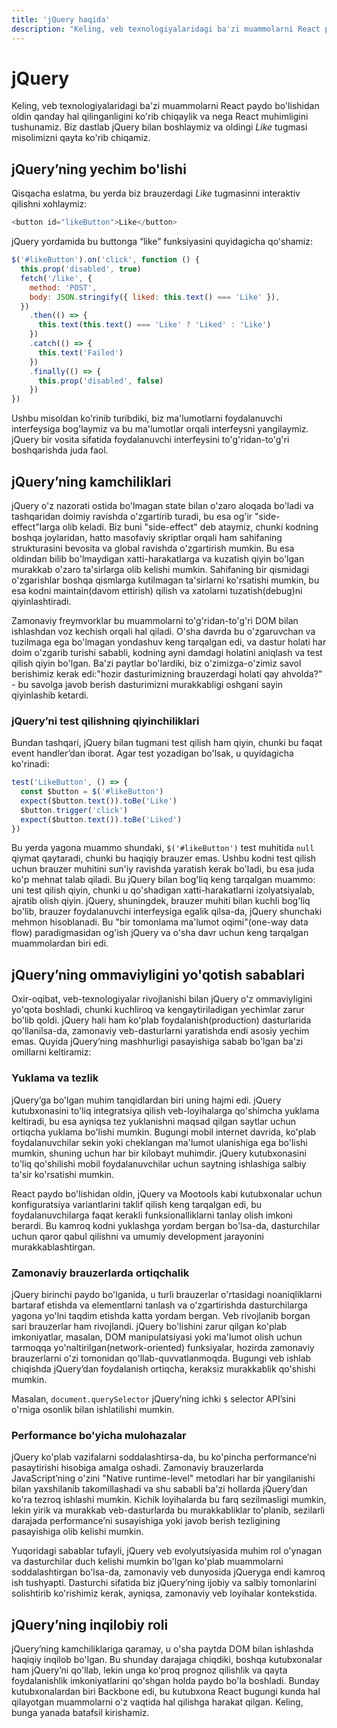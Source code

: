 ```yaml
---
title: 'jQuery haqida'
description: "Keling, veb texnologiyalaridagi ba'zi muammolarni React paydo bo'lishidan oldin qanday hal qilinganligini ko'rib chiqaylik va nega React muhimligini tushunamiz. Biz dastlab jQuery bilan boshlaymiz va oldingi *Like* tugmasi misolimizni qayta ko'rib chiqamiz."
---
```


# jQuery

Keling, veb texnologiyalaridagi ba'zi muammolarni React paydo bo'lishidan oldin qanday hal qilinganligini ko'rib chiqaylik va nega React muhimligini tushunamiz. Biz dastlab jQuery bilan boshlaymiz va oldingi _Like_ tugmasi misolimizni qayta ko'rib chiqamiz.

## jQuery’ning yechim bo'lishi

Qisqacha eslatma, bu yerda biz brauzerdagi _Like_ tugmasinni interaktiv qilishni xohlaymiz:

```js copy
<button id="likeButton">Like</button>
```

jQuery yordamida bu buttonga “like” funksiyasini quyidagicha qo'shamiz:

```js copy
$('#likeButton').on('click', function () {
  this.prop('disabled', true)
  fetch('/like', {
    method: 'POST',
    body: JSON.stringify({ liked: this.text() === 'Like' }),
  })
    .then(() => {
      this.text(this.text() === 'Like' ? 'Liked' : 'Like')
    })
    .catch(() => {
      this.text('Failed')
    })
    .finally(() => {
      this.prop('disabled', false)
    })
})
```

Ushbu misoldan ko'rinib turibdiki, biz ma'lumotlarni foydalanuvchi interfeysiga bog'laymiz va bu ma'lumotlar orqali interfeysni yangilaymiz. jQuery bir vosita sifatida foydalanuvchi interfeysini to'g'ridan-to'g'ri boshqarishda juda faol.

## jQuery’ning kamchiliklari

jQuery o'z nazorati ostida bo'lmagan state bilan o'zaro aloqada bo'ladi va tashqaridan doimiy ravishda o'zgartirib turadi, bu esa og'ir "side-effect"larga olib keladi. Biz buni "side-effect" deb ataymiz, chunki kodning boshqa joylaridan, hatto masofaviy skriptlar orqali ham sahifaning strukturasini bevosita va global ravishda o'zgartirish mumkin. Bu esa oldindan bilib bo'lmaydigan xatti-harakatlarga va kuzatish qiyin bo'lgan murakkab o'zaro ta'sirlarga olib kelishi mumkin. Sahifaning bir qismidagi o'zgarishlar boshqa qismlarga kutilmagan ta'sirlarni ko'rsatishi mumkin, bu esa kodni maintain(davom ettirish) qilish va xatolarni tuzatish(debug)ni qiyinlashtiradi.

Zamonaviy freymvorklar bu muammolarni to'g'ridan-to'g'ri DOM bilan ishlashdan voz kechish orqali hal qiladi. O'sha davrda bu o'zgaruvchan va tuzilmaga ega bo'lmagan yondashuv keng tarqalgan edi, va dastur holati har doim o'zgarib turishi sababli, kodning ayni damdagi holatini aniqlash va test qilish qiyin bo'lgan. Ba'zi paytlar bo'lardiki, biz o'zimizga-o'zimiz savol berishimiz kerak edi:"hozir dasturimizning brauzerdagi holati qay ahvolda?" - bu savolga javob berish dasturimizni murakkabligi oshgani sayin qiyinlashib ketardi.

### jQuery’ni test qilishning qiyinchiliklari

Bundan tashqari, jQuery bilan tugmani test qilish ham qiyin, chunki bu faqat event handler’dan iborat. Agar test yozadigan bo'lsak, u quyidagicha ko'rinadi:

```js copy
test('LikeButton', () => {
  const $button = $('#likeButton')
  expect($button.text()).toBe('Like')
  $button.trigger('click')
  expect($button.text()).toBe('Liked')
})
```

Bu yerda yagona muammo shundaki, `$('#likeButton')` test muhitida `null` qiymat qaytaradi, chunki bu haqiqiy brauzer emas. Ushbu kodni test qilish uchun brauzer muhitini sun'iy ravishda yaratish kerak bo'ladi, bu esa juda ko'p mehnat talab qiladi. Bu jQuery bilan bog'liq keng tarqalgan muammo: uni test qilish qiyin, chunki u qo'shadigan xatti-harakatlarni izolyatsiyalab, ajratib olish qiyin. jQuery, shuningdek, brauzer muhiti bilan kuchli bog'liq bo'lib, brauzer foydalanuvchi interfeysiga egalik qilsa-da, jQuery shunchaki mehmon hisoblanadi. Bu "bir tomonlama ma'lumot oqimi"(one-way data flow) paradigmasidan og'ish jQuery va o'sha davr uchun keng tarqalgan muammolardan biri edi.

## jQuery’ning ommaviyligini yo'qotish sabablari

Oxir-oqibat, veb-texnologiyalar rivojlanishi bilan jQuery o'z ommaviyligini yo'qota boshladi, chunki kuchliroq va kengaytiriladigan yechimlar zarur bo'lib qoldi. jQuery hali ham ko'plab foydalanish(production) dasturlarida qo'llanilsa-da, zamonaviy veb-dasturlarni yaratishda endi asosiy yechim emas. Quyida jQuery’ning mashhurligi pasayishiga sabab bo'lgan ba'zi omillarni keltiramiz:

### Yuklama va tezlik

jQuery’ga bo'lgan muhim tanqidlardan biri uning hajmi edi. jQuery kutubxonasini to'liq integratsiya qilish veb-loyihalarga qo'shimcha yuklama keltiradi, bu esa ayniqsa tez yuklanishni maqsad qilgan saytlar uchun ortiqcha yuklama bo'lishi mumkin. Bugungi mobil internet davrida, ko'plab foydalanuvchilar sekin yoki cheklangan ma'lumot ulanishiga ega bo'lishi mumkin, shuning uchun har bir kilobayt muhimdir. jQuery kutubxonasini to'liq qo'shilishi mobil foydalanuvchilar uchun saytning ishlashiga salbiy ta'sir ko'rsatishi mumkin.

React paydo bo'lishidan oldin, jQuery va Mootools kabi kutubxonalar uchun konfiguratsiya variantlarini taklif qilish keng tarqalgan edi, bu foydalanuvchilarga faqat kerakli funksionalliklarni tanlay olish imkoni berardi. Bu kamroq kodni yuklashga yordam bergan bo'lsa-da, dasturchilar uchun qaror qabul qilishni va umumiy development jarayonini murakkablashtirgan.

### Zamonaviy brauzerlarda ortiqchalik

jQuery birinchi paydo bo'lganida, u turli brauzerlar o'rtasidagi noaniqliklarni bartaraf etishda va elementlarni tanlash va o'zgartirishda dasturchilarga yagona yo'lni taqdim etishda katta yordam bergan. Veb rivojlanib borgan sari brauzerlar ham rivojlandi. jQuery bo'lishini zarur qilgan ko'plab imkoniyatlar, masalan, DOM manipulatsiyasi yoki ma'lumot olish uchun tarmoqqa yo'naltirilgan(network-oriented) funksiyalar, hozirda zamonaviy brauzerlarni o'zi tomonidan qo'llab-quvvatlanmoqda. Bugungi veb ishlab chiqishda jQuery’dan foydalanish ortiqcha, keraksiz murakkablik qo'shishi mumkin.

Masalan, `document.querySelector` jQuery’ning ichki `$` selector API’sini o'rniga osonlik bilan ishlatilishi mumkin.

### Performance bo'yicha mulohazalar

jQuery ko'plab vazifalarni soddalashtirsa-da, bu ko'pincha performance’ni pasaytirishi hisobiga amalga oshadi. Zamonaviy brauzerlarda JavaScript’ning o'zini "Native runtime-level" metodlari har bir yangilanishi bilan yaxshilanib takomillashadi va shu sababli ba'zi hollarda jQuery’dan ko'ra tezroq ishlashi mumkin. Kichik loyihalarda bu farq sezilmasligi mumkin, lekin yirik va murakkab veb-dasturlarda bu murakkabliklar to'planib, sezilarli darajada performance’ni susayishiga yoki javob berish tezligining pasayishiga olib kelishi mumkin.

Yuqoridagi sabablar tufayli, jQuery veb evolyutsiyasida muhim rol o'ynagan va dasturchilar duch kelishi mumkin bo'lgan ko'plab muammolarni soddalashtirgan bo'lsa-da, zamonaviy veb dunyosida jQueryga endi kamroq ish tushyapti. Dasturchi sifatida biz jQuery’ning ijobiy va salbiy tomonlarini solishtirib ko'rishimiz kerak, ayniqsa, zamonaviy veb loyihalar kontekstida.

## jQuery’ning inqilobiy roli

jQuery’ning kamchiliklariga qaramay, u o'sha paytda DOM bilan ishlashda haqiqiy inqilob bo'lgan. Bu shunday darajaga chiqdiki, boshqa kutubxonalar ham jQuery’ni qo'llab, lekin unga ko'proq prognoz qilishlik va qayta foydalanishlik imkoniyatlarini qo'shgan holda paydo bo'la boshladi. Bunday kutubxonalardan biri Backbone edi, bu kutubxona React bugungi kunda hal qilayotgan muammolarni o'z vaqtida hal qilishga harakat qilgan. Keling, bunga yanada batafsil kirishamiz.
